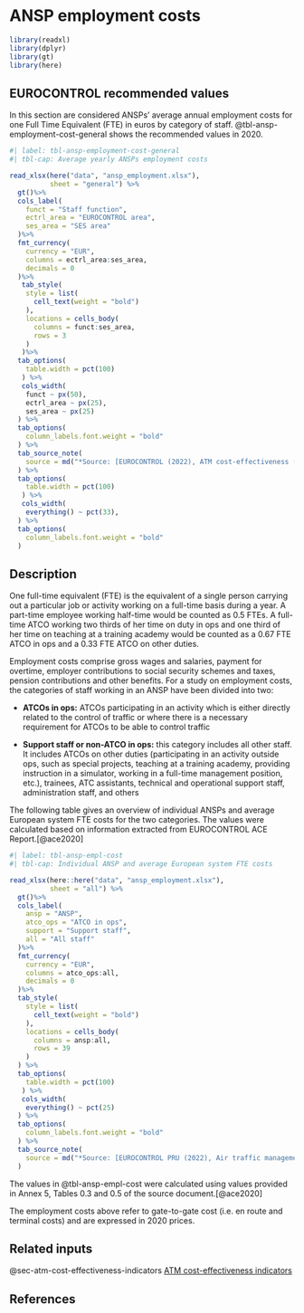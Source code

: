 # ANSP employment costs {#sec-ansp-employment-cost}

```r
library(readxl)
library(dplyr)
library(gt)
library(here)
```


## EUROCONTROL recommended values

In this section are considered ANSPs’ average annual employment costs for one Full Time Equivalent (FTE) in euros by category of staff. @tbl-ansp-employment-cost-general shows the recommended values in 2020.

```r
#| label: tbl-ansp-employment-cost-general
#| tbl-cap: Average yearly ANSPs employment costs

read_xlsx(here("data", "ansp_employment.xlsx"),
          sheet = "general") %>%
  gt()%>%
  cols_label(
    funct = "Staff function",
    ectrl_area = "EUROCONTROL area",
    ses_area = "SES area"
  )%>%
  fmt_currency(
    currency = "EUR",
    columns = ectrl_area:ses_area,
    decimals = 0
  )%>%
   tab_style(
    style = list(
      cell_text(weight = "bold")
    ),
    locations = cells_body(
      columns = funct:ses_area,
      rows = 3
    )
   )%>%
  tab_options(
    table.width = pct(100)
   ) %>% 
   cols_width(
    funct ~ px(50),
    ectrl_area ~ px(25),
    ses_area ~ px(25)
  ) %>% 
  tab_options(
    column_labels.font.weight = "bold"
  ) %>% 
  tab_source_note(
    source = md("*Source: [EUROCONTROL (2022), ATM cost-effectiveness (ACE) benchmarking report for 2020 with 2021-2024 outlook](https://ansperformance.eu/publications/prc/ace/)*")
  ) %>% 
  tab_options(
    table.width = pct(100)
   ) %>% 
   cols_width(
    everything() ~ pct(33),
  ) %>% 
  tab_options(
    column_labels.font.weight = "bold"
  )
```

## Description

One full-time equivalent (FTE) is the equivalent of a single person carrying out
a particular job or activity working on a full-time basis during a year. 
A part-time employee working half-time would be counted as 0.5 FTEs. A full-time 
ATCO working two thirds of her time on duty in ops and one third of her time on
teaching at a training academy would be counted as a 0.67 FTE ATCO in ops and a 
0.33 FTE ATCO on other duties.

Employment costs comprise gross wages and salaries, payment for overtime, employer
contributions to social security schemes and taxes, pension contributions and other 
benefits. For a study on employment costs, the categories of staff working in an 
ANSP have been divided into two:

* **ATCOs in ops:** ATCOs participating in an activity which is either directly 
related to the control of traffic or where there is a necessary requirement for 
ATCOs to be able to control traffic

* **Support staff or non-ATCO in ops:** this category includes all other staff. 
It includes ATCOs on other duties (participating in an activity outside ops, 
such as special projects, teaching at a training academy, providing instruction 
in a simulator, working in a full-time management position, etc.), trainees, ATC
assistants, technical and operational support staff, administration staff, and others

The following table gives an overview of individual ANSPs and average European 
system FTE costs for the two categories. The values were calculated based on 
information extracted from EUROCONTROL ACE Report.[@ace2020]

```r
#| label: tbl-ansp-empl-cost
#| tbl-cap: Individual ANSP and average European system FTE costs

read_xlsx(here::here("data", "ansp_employment.xlsx"),
          sheet = "all") %>%
  gt()%>%
  cols_label(
    ansp = "ANSP",
    atco_ops = "ATCO in ops",
    support = "Support staff",
    all = "All staff"
  )%>%
  fmt_currency(
    currency = "EUR",
    columns = atco_ops:all,
    decimals = 0
  )%>%
  tab_style(
    style = list(
      cell_text(weight = "bold")
    ),
    locations = cells_body(
      columns = ansp:all,
      rows = 39
    )
  ) %>% 
  tab_options(
    table.width = pct(100)
   ) %>% 
   cols_width(
    everything() ~ pct(25)
  ) %>% 
  tab_options(
    column_labels.font.weight = "bold"
  ) %>% 
  tab_source_note(
    source = md("*Source: [EUROCONTROL PRU (2022), Air traffic management cost-effectiveness (ACE) benchmarking report for 2020 with 2021-2024 outlook](https://ansperformance.eu/publications/prc/ace/)*")
  )
```

The values in @tbl-ansp-empl-cost were calculated using values provided in 
Annex 5, Tables 0.3 and 0.5 of the source document.[@ace2020]

:::{.callout-note}
The employment costs above refer to gate-to-gate cost (i.e. en route and terminal 
costs) and are expressed in 2020 prices.
:::

## Related inputs

@sec-atm-cost-effectiveness-indicators [ATM cost-effectiveness indicators](#sec-atm-cost-effectiveness-indicators)

## References

